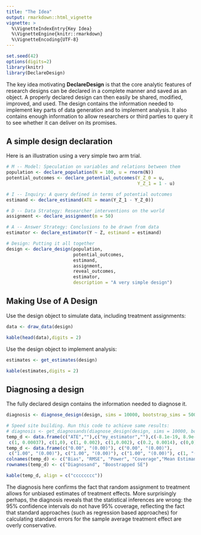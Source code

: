 ```yaml
---
title: "The Idea"
output: rmarkdown::html_vignette
vignette: >
  %\VignetteIndexEntry{Key Idea}
  %\VignetteEngine{knitr::rmarkdown}
  %\VignetteEncoding{UTF-8}
---
```


```r
set.seed(42)
options(digits=2)
library(knitr)
library(DeclareDesign)
```

The key idea motivating **DeclareDesign** is that the core analytic features of research designs can be declared in a complete manner and saved as an object. A properly declared design can then easily be shared, modified, improved, and used. The design contains the information needed to implement key parts of data generation and to implement analysis. It also contains enough information to allow researchers or third parties to query it to see whether it can deliver on its promises.

## A simple design declaration

Here is an illustration using a very simple two arm trial. 

```r
# M -- Model: Speculation on variables and relations between them
population <- declare_population(N = 100, u = rnorm(N))
potential_outcomes <- declare_potential_outcomes(Y_Z_0 = u, 
                                                 Y_Z_1 = 1 - u)

# I -- Inquiry: A query defined in terms of potential outcomes
estimand <- declare_estimand(ATE = mean(Y_Z_1 - Y_Z_0))

# D -- Data Strategy: Researcher interventions on the world
assignment <- declare_assignment(m = 50) 

# A -- Answer Strategy: Conclusions to be drawn from data
estimator <- declare_estimator(Y ~ Z, estimand = estimand)

# Design: Putting it all together
design <- declare_design(population, 
                         potential_outcomes, 
                         estimand, 
                         assignment, 
                         reveal_outcomes, 
                         estimator,
                         description = "A very simple design")
```

## Making Use of A Design

Use the design object to simulate data, including treatment assignments: 

```r
data <- draw_data(design)
```

```r
kable(head(data),digits = 2)
```

Use the design object to implement analysis:

```r
estimates <- get_estimates(design)
```

```r
kable(estimates,digits = 2)
```

## Diagnosing a design

The fully declared design contains the information needed to diagnose it. 

```r
diagnosis <- diagnose_design(design, sims = 10000, bootstrap_sims = 500)
```

```r
# Speed site building. Run this code to achieve same results:
# diagnosis <- get_diagnosands(diagnose_design(design, sims = 10000, bootstrap_sims = 500))
temp_d <- data.frame(c("ATE",""),c("my_estimator",""),c(-8.1e-19, 8.9e-19), c(8.6e-17, 8.9e-19),
 c(1, 0.00037), c(1,0), c(1, 0.002), c(1,0.002), c(0.2, 0.0014), c(0,0))
temp_d <- data.frame(c("0.00", "(0.00)"), c("0.00", "(0.00)"),
 c("1.00", "(0.00)"), c("1.00", "(0.00)"), c("1.00", "(0.00)"), c(1, "(0.00)"), c(0.2, "(0.00)"), c("0.00", "(0.00)"))
colnames(temp_d) <- c("Bias", "RMSE", "Power", "Coverage","Mean Estimand", "Mean Estimate", "SD Estimate", "Type S-Rate")
rownames(temp_d) <- c("Diagnosand", "Boostrapped SE")

kable(temp_d, align = c("cccccccc"))
```

The diagnosis here confirms the fact that random assignment to treatment allows for unbiased estimates of treatment effects. More surprisingly perhaps, the diagnosis reveals that the statistical inferences are wrong: the 95% confidence intervals do not have 95% coverage, reflecting the fact that standard approaches (such as regression based approaches) for calculating standard errors for the sample average treatment effect are overly conservative. 


